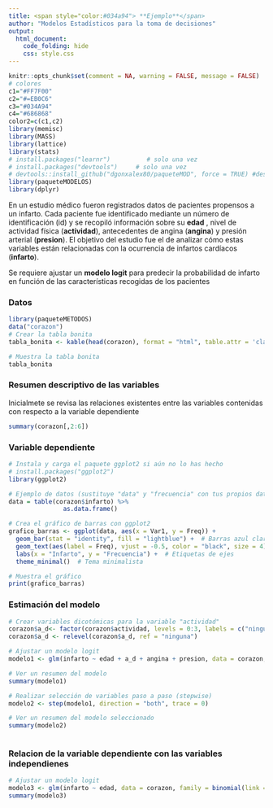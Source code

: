 ```yaml
---
title: <span style="color:#034a94"> **Ejemplo**</span>
author: "Modelos Estadísticos para la toma de decisiones"
output:
  html_document:
    code_folding: hide
    css: style.css
---
```


```r
knitr::opts_chunk$set(comment = NA, warning = FALSE, message = FALSE)
# colores
c1="#FF7F00"
c2="#=EB0C6"
c3="#034A94"
c4="#686868"
color2=c(c1,c2)
library(memisc)
library(MASS)
library(lattice)
library(stats)
# install.packages("learnr")          # solo una vez
# install.packages("devtools")     # solo una vez
# devtools::install_github("dgonxalex80/paqueteMOD", force = TRUE) #descarga paquete nivelatorioEST
library(paqueteMODELOS)
library(dplyr)
```


En un estudio médico fueron registrados datos de pacientes propensos a un infarto. Cada paciente fue identificado mediante un número de identificación (id) y se recopiló información sobre su **edad** , nivel de actividad física (**actividad**), antecedentes de angina (**angina**) y presión arterial (**presion**). El objetivo del estudio fue el de analizar cómo estas variables están relacionadas con la ocurrencia de infartos cardíacos (**infarto**). 

Se requiere ajustar un **modelo logit** para predecir la probabilidad de infarto en función de las características recogidas de los pacientes

### Datos

```r
library(paqueteMETODOS)
data("corazon")
# Crear la tabla bonita
tabla_bonita <- kable(head(corazon), format = "html", table.attr = 'class="table table-striped"')

# Muestra la tabla bonita
tabla_bonita

```

### Resumen descriptivo de las variables

Inicialmete se revisa las relaciones existentes entre las variables contenidas con respecto a la variable dependiente



```r
summary(corazon[,2:6])
```


### Variable dependiente

```r
# Instala y carga el paquete ggplot2 si aún no lo has hecho
# install.packages("ggplot2")
library(ggplot2)

# Ejemplo de datos (sustituye "data" y "frecuencia" con tus propios datos)
data = table(corazon$infarto) %>%
               as.data.frame()

# Crea el gráfico de barras con ggplot2
grafico_barras <- ggplot(data, aes(x = Var1, y = Freq)) +
  geom_bar(stat = "identity", fill = "lightblue") +  # Barras azul claro
  geom_text(aes(label = Freq), vjust = -0.5, color = "black", size = 4) +  # Etiquetas de frecuencia encima de las barras
  labs(x = "Infarto", y = "Frecuencia") +  # Etiquetas de ejes
  theme_minimal()  # Tema minimalista

# Muestra el gráfico
print(grafico_barras)

```


### Estimación del modelo


```r
# Crear variables dicotómicas para la variable "actividad"
corazon$a_d<- factor(corazon$actividad, levels = 0:3, labels = c("ninguna", "minima", "moderada", "mas_que_moderada"))
corazon$a_d <- relevel(corazon$a_d, ref = "ninguna")

# Ajustar un modelo logit
modelo1 <- glm(infarto ~ edad + a_d + angina + presion, data = corazon, family = binomial(link = "logit"))

# Ver un resumen del modelo
summary(modelo1)

# Realizar selección de variables paso a paso (stepwise)
modelo2 <- step(modelo1, direction = "both", trace = 0)

# Ver un resumen del modelo seleccionado
summary(modelo2)


```

```r


```

### Relacion de la variable dependiente con las variables independienes





```r

# Ajustar un modelo logit
modelo3 <- glm(infarto ~ edad, data = corazon, family = binomial(link = "logit"))
summary(modelo3)

```



